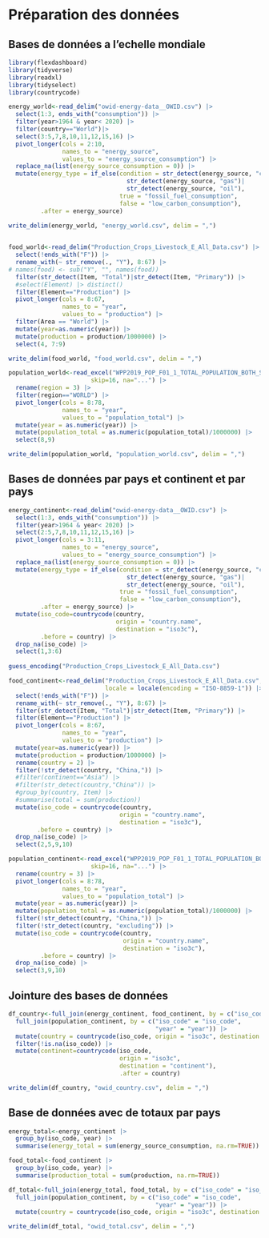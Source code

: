 # Préparation des données 

## Bases de données a l'echelle mondiale
```r

library(flexdashboard)
library(tidyverse)
library(readxl)
library(tidyselect)
library(countrycode)

```


```r

energy_world<-read_delim("owid-energy-data__OWID.csv") |> 
  select(1:3, ends_with("consumption")) |> 
  filter(year>1964 & year< 2020) |> 
  filter(country=="World")|> 
  select(3:5,7,8,10,11,12,15,16) |> 
  pivot_longer(cols = 2:10,
               names_to = "energy_source",
               values_to = "energy_source_consumption") |> 
  replace_na(list(energy_source_consumption = 0)) |> 
  mutate(energy_type = if_else(condition = str_detect(energy_source, "coal")|
                                 str_detect(energy_source, "gas")|
                                 str_detect(energy_source, "oil"),
                               true = "fossil_fuel_consumption",
                               false = "low_carbon_consumption"), 
         .after = energy_source)

write_delim(energy_world, "energy_world.csv", delim = ",")
  

food_world<-read_delim("Production_Crops_Livestock_E_All_Data.csv") |> 
  select(!ends_with("F")) |> 
  rename_with(~ str_remove(., "Y"), 8:67) |> 
# names(food) <- sub("Y", "", names(food))
  filter(str_detect(Item, "Total")|str_detect(Item, "Primary")) |>
  #select(Element) |> distinct()
  filter(Element=="Production") |> 
  pivot_longer(cols = 8:67,
               names_to = "year",
               values_to = "production") |> 
  filter(Area == "World") |> 
  mutate(year=as.numeric(year)) |> 
  mutate(production = production/1000000) |> 
  select(4, 7:9)

write_delim(food_world, "food_world.csv", delim = ",")

population_world<-read_excel("WPP2019_POP_F01_1_TOTAL_POPULATION_BOTH_SEXES_UN.xlsx", 
                       skip=16, na="...") |> 
  rename(region = 3) |> 
  filter(region=="WORLD") |> 
  pivot_longer(cols = 8:78,
               names_to = "year",
               values_to = "population_total") |> 
  mutate(year = as.numeric(year)) |> 
  mutate(population_total = as.numeric(population_total)/1000000) |> 
  select(8,9)

write_delim(population_world, "population_world.csv", delim = ",")


```

## Bases de données par pays et continent et par pays

```r

energy_continent<-read_delim("owid-energy-data__OWID.csv") |> 
  select(1:3, ends_with("consumption")) |> 
  filter(year>1964 & year< 2020) |> 
  select(2:5,7,8,10,11,12,15,16) |> 
  pivot_longer(cols = 3:11,
               names_to = "energy_source",
               values_to = "energy_source_consumption") |> 
  replace_na(list(energy_source_consumption = 0)) |> 
  mutate(energy_type = if_else(condition = str_detect(energy_source, "coal")|
                                 str_detect(energy_source, "gas")|
                                 str_detect(energy_source, "oil"),
                               true = "fossil_fuel_consumption",
                               false = "low_carbon_consumption"), 
         .after = energy_source) |>
  mutate(iso_code=countrycode(country, 
                              origin = "country.name",
                              destination = "iso3c"),
         .before = country) |>
  drop_na(iso_code) |> 
  select(1,3:6)
    
guess_encoding("Production_Crops_Livestock_E_All_Data.csv")

food_continent<-read_delim("Production_Crops_Livestock_E_All_Data.csv",
                           locale = locale(encoding = "ISO-8859-1")) |> 
  select(!ends_with("F")) |> 
  rename_with(~ str_remove(., "Y"), 8:67) |> 
  filter(str_detect(Item, "Total")|str_detect(Item, "Primary")) |>
  filter(Element=="Production") |> 
  pivot_longer(cols = 8:67,
               names_to = "year",
               values_to = "production") |> 
  mutate(year=as.numeric(year)) |> 
  mutate(production = production/1000000) |> 
  rename(country = 2) |> 
  filter(!str_detect(country, "China,")) |> 
  #filter(continent=="Asia") |> 
  #filter(str_detect(country,"China")) |> 
  #group_by(country, Item) |> 
  #summarise(total = sum(production)) 
  mutate(iso_code = countrycode(country, 
                               origin = "country.name", 
                               destination = "iso3c"),
        .before = country) |>
  drop_na(iso_code) |> 
  select(2,5,9,10)

population_continent<-read_excel("WPP2019_POP_F01_1_TOTAL_POPULATION_BOTH_SEXES_UN.xlsx", 
                       skip=16, na="...") |> 
  rename(country = 3) |> 
  pivot_longer(cols = 8:78,
               names_to = "year",
               values_to = "population_total") |> 
  mutate(year = as.numeric(year)) |> 
  mutate(population_total = as.numeric(population_total)/1000000) |> 
  filter(!str_detect(country, "China,")) |>
  filter(!str_detect(country, "excluding")) |> 
  mutate(iso_code = countrycode(country, 
                                origin = "country.name", 
                                destination = "iso3c"),
         .before = country) |> 
  drop_na(iso_code) |> 
  select(3,9,10)

```


## Jointure des bases de données

```r

df_country<-full_join(energy_continent, food_continent, by = c("iso_code" = "iso_code", "year" = "year")) |> 
  full_join(population_continent, by = c("iso_code" = "iso_code",
                                         "year" = "year")) |> 
  mutate(country = countrycode(iso_code, origin = "iso3c", destination = "country.name"), .before = year) |> 
  filter(!is.na(iso_code)) |> 
  mutate(continent=countrycode(iso_code, 
                               origin = "iso3c", 
                               destination = "continent"),
                               .after = country)

write_delim(df_country, "owid_country.csv", delim = ",")

```

## Base de données avec de totaux par pays

```r

energy_total<-energy_continent |> 
  group_by(iso_code, year) |> 
  summarise(energy_total = sum(energy_source_consumption, na.rm=TRUE))

food_total<-food_continent |> 
  group_by(iso_code, year) |> 
  summarise(production_total = sum(production, na.rm=TRUE))

df_total<-full_join(energy_total, food_total, by = c("iso_code" = "iso_code", "year" = "year")) |> 
  full_join(population_continent, by = c("iso_code" = "iso_code",
                                         "year" = "year")) |> 
  mutate(country = countrycode(iso_code, origin = "iso3c", destination = "country.name"), .before = year)

write_delim(df_total, "owid_total.csv", delim = ",")

```

